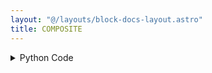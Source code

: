 ```yaml
---
layout: "@/layouts/block-docs-layout.astro"
title: COMPOSITE
---
```



<PythonDocsDisplay docstring={docstring} />

<details>
<summary>Python Code</summary>
```python
from flojoy import flojoy, OrderedPair, DataFrame, Matrix, Plotly, Vector
import plotly.graph_objects as go
import pandas as pd
import numpy as np
from nodes.VISUALIZERS.template import plot_layout
from typing import Literal


@flojoy
def COMPOSITE(
    primary_trace: OrderedPair | DataFrame | Matrix | Vector,
    secondary_trace: OrderedPair | DataFrame | Matrix | Vector,
    first_figure: Literal["bar", "line", "histogram", "scatter"] = "scatter",
    second_figure: Literal["bar", "line", "histogram", "scatter"] = "line",
) -> Plotly:
    """The COMPOSITE node creates a combination of Plotly visualizations for a given input data container.

    Inputs
    ------
    primary_trace : OrderedPair|DataFrame|Matrix|Vector
        the DataContainer to be visualized as the first figure

    secondary_trace : OrderedPair|DataFrame|Matrix|Vector
        the DataContainer to be visualized as the second figure

    Parameters
    ----------
    first_figure : 'bar' | 'line' | 'histogram' | 'scatter'
        plotly type to display as the first figure, default is 'scatter'
    second_figure : 'bar' | 'line' | 'histogram' | 'scatter'
        plotly type to display as the second figure, default is 'line'

    Returns
    -------
    Plotly
        the DataContainer containing Plotly visualization of both figures
    """

    layout = plot_layout(title="COMPOSITE")
    fig = go.Figure(layout=layout)
    match_figure(fig, first_figure, primary_trace)
    match_figure(fig, second_figure, secondary_trace)

    fig.update_layout(dict(autosize=True, height=None, width=None))
    return Plotly(fig=fig)


def match_figure(
    fig: go.Figure,
    figure_type: Literal["bar", "line", "histogram", "scatter"],
    dc: OrderedPair | Matrix | DataFrame | Vector,
):
    match figure_type:
        case "bar":
            add_bar_trace(fig, dc)
        case "histogram":
            add_histogram_trace(fig, dc)
        case "line":
            add_line_trace(fig, dc)
        case "scatter":
            add_scatter_trace(fig, dc)


def add_bar_trace(fig: go.Figure, dc: OrderedPair | Matrix | DataFrame | Vector):
    match dc:
        case DataFrame():
            df = dc.m
            first_col = df.iloc[:, 0]
            is_timeseries = False
            if is_timeseries:
                for col in df.columns:
                    if col != df.columns[0]:
                        fig.add_trace(go.Bar(y=df[col].values, x=first_col, name=col))
                fig.update_layout(xaxis_title=df.columns[0])
            else:
                for col in df.columns:
                    if df[col].dtype == "object":
                        counts = df[col].value_counts()
                        fig.add_trace(
                            go.Bar(
                                x=counts.index.tolist(),
                                y=counts.tolist(),
                                name=col,
                            )
                        )
                    else:
                        fig.add_trace(go.Bar(x=df.index, y=df[col], name=col))
                fig.update_layout(xaxis_title="DF index", yaxis_title="Y Axis")
        case OrderedPair():
            x = dc.x
            if isinstance(dc.x, dict):
                dict_keys = list(dc.x.keys())
                x = dc.x[dict_keys[0]]
            y = dc.y
            fig.add_trace(go.Bar(x=x, y=y))
        case Matrix():
            m = dc.m
            num_rows, num_cols = m.shape
            x_ticks = np.arange(num_cols)

            for i in range(num_rows):
                fig.add_trace(go.Bar(x=x_ticks, y=m[i, :], name=f"Row {i+1}"))
            fig.update_layout(xaxis_title="Column", yaxis_title="Value")
        case Vector():
            y = dc.v
            x = np.arange(len(y))
            fig.add_trace(go.Bar(x=x, y=y))


def add_histogram_trace(fig: go.Figure, dc: OrderedPair | Matrix | DataFrame | Vector):
    match dc:
        case DataFrame():
            df = dc.m
            for col in df.columns:
                fig.add_trace(go.Histogram(x=df[col], name=col))
            fig.update_layout(xaxis_title="Value", yaxis_title="Frequency")
        case OrderedPair():
            y = dc.y
            fig.add_trace(go.Histogram(x=y))
        case Matrix():
            m = dc.m
            histogram_trace = go.Histogram(x=m.flatten())
            fig.add_trace(histogram_trace)
        case Vector():
            y = dc.v
            fig.add_trace(go.Histogram(x=y))


def add_line_trace(fig: go.Figure, dc: OrderedPair | Matrix | DataFrame | Vector):
    match dc:
        case DataFrame():
            df = dc.m
            first_col = df.iloc[:, 0]
            is_timeseries = False
            if pd.api.types.is_datetime64_any_dtype(first_col):
                is_timeseries = True
            if is_timeseries:
                for col in df.columns:
                    if col != df.columns[0]:
                        fig.add_trace(
                            go.Scatter(
                                y=df[col].values,
                                x=first_col,
                                mode="lines",
                                name=col,
                            )
                        )
            else:
                for col in df.columns:
                    fig.add_trace(
                        go.Scatter(
                            y=df[col].values,
                            x=df.index,
                            mode="lines",
                            name=col,
                        )
                    )
        case OrderedPair():
            x = dc.x
            if isinstance(dc.x, dict):
                dict_keys = list(dc.x.keys())
                x = dc.x[dict_keys[0]]
            y = dc.y
            fig.add_trace(go.Scatter(x=x, y=y, mode="lines"))
        case Matrix():
            m = dc.m
            num_rows, num_cols = m.shape
            x_ticks = np.arange(num_cols)
            for i in range(num_rows):
                fig.add_trace(
                    go.Scatter(x=x_ticks, y=m[i, :], name=f"Row {i+1}", mode="lines")
                )
            fig.update_layout(xaxis_title="Column", yaxis_title="Value")
        case Vector():
            y = dc.v
            x = np.arange(len(y))
            fig.add_trace(go.Scatter(x=x, y=y, mode="lines"))


def add_scatter_trace(fig: go.Figure, dc: OrderedPair | Matrix | DataFrame | Vector):
    match dc:
        case OrderedPair():
            x = dc.x
            if isinstance(dc.x, dict):
                dict_keys = list(dc.x.keys())
                x = dc.x[dict_keys[0]]
            y = dc.y
            fig.add_trace(go.Scatter(x=x, y=y, mode="markers", marker=dict(size=4)))
        case DataFrame():
            df = dc.m
            first_col = df.iloc[:, 0]
            is_timeseries = False
            if pd.api.types.is_datetime64_any_dtype(first_col):
                is_timeseries = True
            if is_timeseries:
                for col in df.columns:
                    if col != df.columns[0]:
                        fig.add_trace(
                            go.Scatter(x=first_col, y=df[col], mode="markers", name=col)
                        )
            else:
                for col in df.columns:
                    fig.add_trace(
                        go.Scatter(x=df.index, y=df[col], mode="markers", name=col)
                    )
        case Matrix():
            m = dc.m
            num_rows, num_cols = m.shape
            x_ticks = np.arange(num_cols)
            for i in range(num_rows):
                fig.add_trace(
                    go.Scatter(x=x_ticks, y=m[i, :], name=f"Row {i+1}", mode="markers")
                )

            fig.update_layout(xaxis_title="Column", yaxis_title="Value")
        case Vector():
            y = dc.v
            x = np.arange(len(y))
            fig.add_trace(go.Scatter(x=x, y=y, mode="markers", marker=dict(size=4)))

```
[Find this Flojoy Block on GitHub](https://github.com/flojoy-ai/blocks/blob/main/blocks/VISUALIZERS/PLOTLY/COMPOSITE/COMPOSITE.py)
</details>

## Example

<AppDisplay app={app} blockName="COMPOSITE" client:visible />
